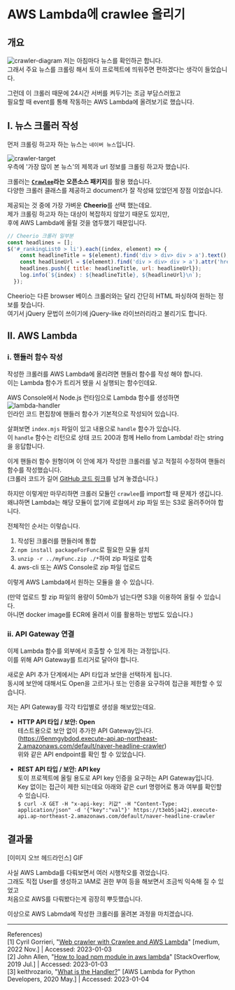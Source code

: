 
# AWS Lambda에 crawlee 올리기

## 개요
![crawler-diagram](../../../public/img/aws/crawler-diagram.png)
저는 아침마다 뉴스를 확인하곤 합니다.  
그래서 주요 뉴스를 크롤링 해서 토이 프로젝트에 띄워주면 편하겠다는 생각이 들었습니다.

그런데 이 크롤러 때문에 24시간 서버를 켜두기는 조금 부담스러웠고  
필요할 때 event를 통해 작동하는 AWS Lambda에 올려보기로 했습니다.

## Ⅰ. 뉴스 크롤러 작성
먼저 크롤링 하고자 하는 뉴스는 `네이버 뉴스`입니다.

![crawler-target](../../../public/img/aws/crawler-target.png)  
우측에 '가장 많이 본 뉴스'의 제목과 url 정보를 크롤링 하고자 했습니다.

크롤러는 **[`Crawlee`](www.google.com)라는 오픈소스 패키지**를 활용 했습니다.  
다양한 크롤러 클래스를 제공하고 document가 잘 작성돼 있었던게 장점 이었습니다.

제공되는 것 중에 가장 가벼운 **Cheerio**를 선택 했는데요.  
제가 크롤링 하고자 하는 대상이 복잡하지 않았기 때문도 있지만,  
후에 AWS Lambda에 올릴 것을 염두했기 때문입니다.

```js
// Cheerio 크롤러 일부분
const headlines = [];
$('#_rankingList0 > li').each((index, element) => {
    const headlineTitle = $(element).find('div > div> div > a').text();
    const headlineUrl = $(element).find('div > div> div > a').attr('href');
    headlines.push({ title: headlineTitle, url: headlineUrl});
    log.info(`${index} : ${headlineTitle}, ${headlineUrl}\n`);
  });
```
Cheerio는 다른 browser 베이스 크롤러와는 달리 간단히 HTML 파싱하여 원하는 정보를 찾습니다.  
여기서 jQuery 문법이 쓰이기에 jQuery-like 라이브러리라고 불리기도 합니다.

## Ⅱ. AWS Lambda
### ⅰ. 핸들러 함수 작성
작성한 크롤러를 AWS Lambda에 올리려면 핸들러 함수를 작성 해야 합니다.  
이는 Lambda 함수가 트리거 됐을 시 실행되는 함수인데요.

AWS Console에서 Node.js 런타임으로 Lambda 함수를 생성하면   
![lambda-handler](../../../public/img/aws/lambda-handler.png)  
인라인 코드 편집창에 핸들러 함수가 기본적으로 작성되어 있습니다.

살펴보면 `index.mjs` 파일이 있고 내용으로 `handle` 함수가 있습니다.  
이 `handle` 함수는 리턴으로 상태 코드 200과 함께 Hello from Lambda! 라는 string을 응답합니다.

이게 핸들러 함수 원형이며 이 안에 제가 작성한 크롤러를 넣고 적절히 수정하여 핸들러 함수를 작성했습니다.  
(크롤러 코드가 길어 [GitHub 코드 링크](www.google.com)를 남겨 놓겠습니다.)

하지만 이렇게만 마무리하면 크롤러 모듈인 `crawlee`를 import할 때 문제가 생깁니다.  
왜냐하면 Lambda는 해당 모듈이 없기에 로컬에서 zip 파일 또는 S3로 올려주어야 합니다.

전체적인 순서는 이렇습니다.
1. 작성된 크롤러를 핸들러에 통합
2. `npm install packageForFunc`로 필요한 모듈 설치
3. `unzip -r ../myFunc.zip ./*`하여 zip 파일로 압축
4. aws-cli 또는 AWS Console로 zip 파일 업로드

이렇게 AWS Lambda에서 원하는 모듈을 쓸 수 있습니다.

(만약 업로드 할 zip 파일의 용량이 50mb가 넘는다면 S3을 이용하여 올릴 수 있습니다.  
아니면 docker image를 ECR에 올려서 이를 활용하는 방법도 있습니다.)

### ⅱ. API Gateway 연결
이제 Lambda 함수를 외부에서 호출할 수 있게 하는 과정입니다.  
이를 위해 API Gateway를 트리거로 달아야 합니다.

새로운 API 추가 단계에서는 API 타입과 보안을 선택하게 됩니다.  
동시에 보안에 대해서도 Open을 고르거나 또는 인증을 요구하여 접근을 제한할 수 있습니다.

저는 API Gateway를 각각 타입별로 생성을 해보았는데요.
- **HTTP API 타입 / 보안: Open**  
테스트용으로 보안 없이 추가한 API Gateway입니다.  
(https://6enmgybdod.execute-api.ap-northeast-2.amazonaws.com/default/naver-headline-crawler)  
위와 같은 API endpoint를 확인 할 수 있었습니다.

- **REST API 타입 / 보안: API key**  
토이 프로젝트에 올릴 용도로 API key 인증을 요구하는 API Gateway입니다.  
Key 없이는 접근이 제한 되는데요 아래와 같은 curl 명령어로 통과 여부를 확인할 수 있습니다.  
`$ curl -X GET -H "x-api-key: 키값" -H "Content-Type: application/json" -d '{"key":"val"}' https://t3eb5ja42j.execute-api.ap-northeast-2.amazonaws.com/default/naver-headline-crawler`

## 결과물
[이미지 오브 헤드라인스] GIF

사실 AWS Lambda를 다뤄보면서 여러 시행착오를 겪었습니다.  
그래도 직접 User를 생성하고 IAM로 권한 부여 등을 해보면서 조금씩 익숙해 질 수 있었고  
처음으로 AWS를 다뤄봤다는게 굉장히 뿌듯했습니다.

이상으로 AWS Labmda에 작성한 크롤러를 올려본 과정을 마치겠습니다.
- - -
References)  
[1] Cyril Gorrieri, "[Web crawler with Crawlee and AWS Lambda](https://cyril-gorrieri.medium.com/web-crawler-with-crawlee-and-aws-lambda-223582bdca3e)" [medium, 2022 Nov.] | Accessed: 2023-01-03  
[2] John Allen, "[How to load npm module in aws lambda](https://stackoverflow.com/questions/34437900/how-to-load-npm-modules-in-aws-lambda)" [StackOverflow, 2019 Jul.] | Accessed: 2023-01-03  
[3] keithrozario, "[What is the Handler?](https://aws-lambda-for-python-developers.readthedocs.io/en/latest/02_event_and_context/)" [AWS Lambda for Python Developers, 2020 May.] | Accessed: 2023-01-04  